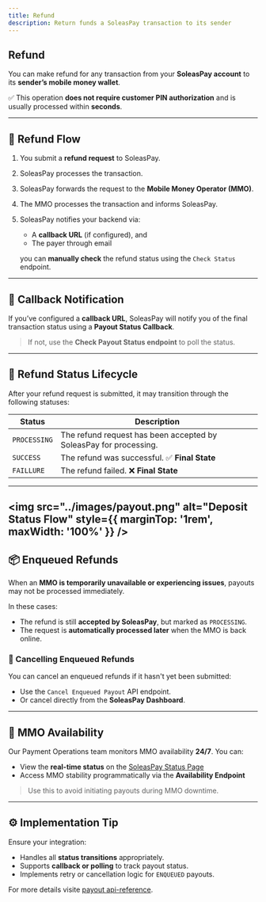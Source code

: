 ```yaml
---
title: Refund
description: Return funds a SoleasPay transaction to its sender
---
```


##  Refund

You can make refund for any transaction from your **SoleasPay account** to its **sender’s mobile money wallet**.

✅ This operation **does not require customer PIN authorization** and is usually processed within **seconds**.

---

## 🔁 Refund Flow

1. You submit a **refund request** to SoleasPay.
2. SoleasPay processes the transaction.
3. SoleasPay forwards the request to the **Mobile Money Operator (MMO)**.
4. The MMO processes the transaction and informs SoleasPay.
5. SoleasPay notifies your backend via:
   - A **callback URL** (if configured), and
   - The payer through email 
   
   you can **manually check** the refund status using the `Check Status` endpoint.

---

## 🔔 Callback Notification

If you’ve configured a **callback URL**, SoleasPay will notify you of the final transaction status using a **Payout Status Callback**.

> If not, use the **Check Payout Status endpoint** to poll the status.

---

## 📌 Refund Status Lifecycle

After your refund request is submitted, it may transition through the following statuses:

| Status      | Description                                                                  |
|-------------|------------------------------------------------------------------------------|
| `PROCESSING`  | The refund request has been accepted by SoleasPay for processing.              |
| `SUCCESS` | The refund was successful. ✅ **Final State**                                 |
| `FAILLURE`    | The refund failed. ❌ **Final State**                                          |

---
<img src="../images/payout.png" alt="Deposit Status Flow" style={{ marginTop: '1rem', maxWidth: '100%' }} />
---
## 📦 Enqueued Refunds

When an **MMO is temporarily unavailable or experiencing issues**, payouts may not be processed immediately.

In these cases:

- The refund is still **accepted by SoleasPay**, but marked as `PROCESSING`.
- The request is **automatically processed later** when the MMO is back online.

### 🛑 Cancelling Enqueued Refunds

You can cancel an enqueued refunds if it hasn't yet been submitted:

- Use the `Cancel Enqueued Payout` API endpoint.
- Or cancel directly from the **SoleasPay Dashboard**.

---

## 📡 MMO Availability

Our Payment Operations team monitors MMO availability **24/7**. You can:

- View the **real-time status** on the [SoleasPay Status Page](https://soleaspay.com)
- Access MMO stability programmatically via the **Availability Endpoint**

> Use this to avoid initiating payouts during MMO downtime.

---

## ⚙️ Implementation Tip

Ensure your integration:
- Handles all **status transitions** appropriately.
- Supports **callback or polling** to track payout status.
- Implements retry or cancellation logic for `ENQUEUED` payouts.


For more details visite  [payout api-reference](https://doc.soleaspay.com/api-reference/endpoint/disbursement). 
